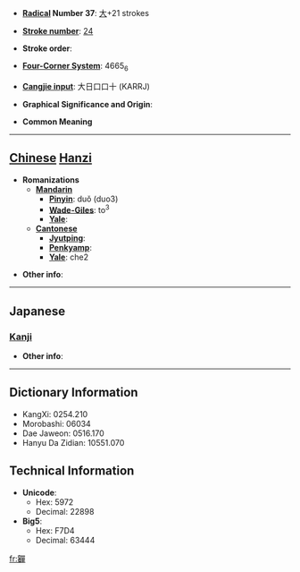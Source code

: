 * '''[[Wiktionary:Chinese radical index| Radical]] Number 37''': [[Wiktionary:Chinese radical index 大|大]]+21 strokes

* '''[[Wiktionary:Chinese total strokes index|Stroke number]]''': [[Wiktionary:Chinese total strokes index 24|24]]

* '''Stroke order''': 

* '''[[Wiktionary:Chinese four corner index|Four-Corner System]]''': 4665<sub>6</sub>

* '''[[Wiktionary:Chinese Cangjie index|Cangjie input]]''': 大日口口十 (KARRJ)

* '''Graphical Significance and Origin''': 

* '''Common Meaning'''

----

== [[Chinese]] [[Hanzi]] ==

* '''Romanizations'''
** '''[[Mandarin]]'''
*** '''[[Pinyin]]''': duǒ (duo3)
*** '''[[Wade-Giles]]''': to<sup>3</sup>
*** '''[[Yale]]''': 
** '''[[Cantonese]]'''
*** '''[[Jyutping]]''':
*** '''[[Penkyamp]]''': 
*** '''[[Yale]]''': che2

* '''Other info''': 

----

==Japanese==
===[[Kanji]]===
{{kanji|on readings=[[しゃ]] (sha), [[せん]] (sen), [[た]] (ta)|kun readings=[[おおきい]] (ookii), [[ゆるやかで]] (yuruyakade)}}

* '''Other info''':  

----

== Dictionary Information ==

* KangXi: 0254.210
* Morobashi: 06034
* Dae Jaweon: 0516.170
* Hanyu Da Zidian: 10551.070

== Technical Information ==

* '''Unicode''':
** Hex: 5972
** Decimal: 22898
* '''Big5''':
** Hex: F7D4
** Decimal: 63444

[[fr:奲]]